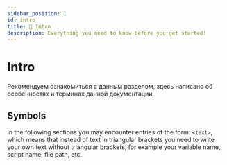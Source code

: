 ```yaml
---
sidebar_position: 1
id: intro
title: 📄 Intro
description: Everything you need to know before you get started!
---
```


# Intro

Рекомендуем ознакомиться с данным разделом, здесь написано об особенностях и терминах данной документации.

## Symbols

In the following sections you may encounter entries of the form: `<text>`, which means that instead of text in triangular brackets you need to write your own text without triangular brackets, for example your variable name, script name, file path, etc.